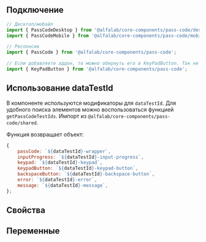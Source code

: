 
## Подключение

```jsx
// Десктоп/мобайл
import { PassCodeDesktop } from '@alfalab/core-components/pass-code/desktop';
import { PassCodeMobile } from '@alfalab/core-components/pass-code/mobile';

// Респонсив
import { PassCode } from '@alfalab/core-components/pass-code';

// Если добавляете аддон, то можно обернуть его в KeyPadButton. Так не понадобится подгонять стили под другие кнопки.
import { KeyPadButton } from '@alfalab/core-components/pass-code';
```

## Использование dataTestId

В компоненте используются модификаторы для `dataTestId`.
Для удобного поиска элементов можно воспользоваться функцией `getPassCodeTestIds`.
Импорт из `@alfalab/core-components/pass-code/shared`.

Функция возвращает объект:

```jsx
{
    passCode: `${dataTestId}-wrapper`,
    inputProgress: `${dataTestId}-input-progress`,
    keypad: `${dataTestId}-keypad`,
    keypadButton: `${dataTestId}-keypad-button`,
    backspaceButton: `${dataTestId}-backspace-button`,
    error: `${dataTestId}-error`,
    message: `${dataTestId}-message`,
};
```

## Свойства

<ArgsTable of={PassCode} />

## Переменные

<CssVars css={vars} />
